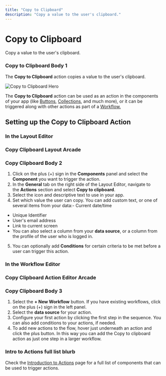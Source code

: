 ```yaml
---
title: "Copy to Clipboard"
description: "Copy a value to the user's clipboard."
---
```


# Copy to Clipboard

Copy a value to the user's clipboard.

### Copy to Clipboard Body 1

The **Copy to Clipboard** action copies a value to the user's clipboard.



![Copy to Clipboard Hero](https://images.ctfassets.net/yreygbm72t08/6PuHrfszwOTjgDOcwDNw9A/98ddc41c1cabff6e42518786e92e2896/CleanShot_2024-10-03_at_5_.51.09_2x.png)



The **Copy to Clipboard** action can be used as an action in the components of your app (like [Buttons](/essentials/components/button), [Collections](/essentials/components/collection), and much more), or it can be triggered along with other actions as part of a [Workflow.](/getting-started/introduction-to-workflows)

## Setting up the Copy to Clipboard Action

### In the Layout Editor



### Copy Clipboard Layout Arcade

### Copy Clipboard Body 2

1. Click on the plus (+) sign in the **Components** panel and select the **Component** you want to trigger the action.
2. In the **General** tab on the right side of the Layout Editor, navigate to the **Actions** section and select **Copy to clipboard**.
3. Select the icon and descriptive text to use in your app.
4. Set which value the user can copy. You can add custom text, or one of several items from your data:- Current date/time
- Unique Identifier
- User's email address
- Link to current screen
- You can also select a column from your **data source**, or a column from the profile of the user who is logged in.
5. You can optionally add **Conditions** for certain criteria to be met before a user can trigger this action.

### In the Workflow Editor



### Copy Clipboard Action Editor Arcade

### Copy Clipboard Body 3

1. Select the **+ New Workflow** button. If you have existing workflows, click on the plus (+) sign in the left panel.
2. Select the **data source** for your action.
3. Configure your first action by clicking the first step in the sequence. You can also add conditions to your actions, if needed.
4. To add new actions to the flow, hover just underneath an action and click the plus button. In this way you can add the Copy to clipboard action as just one step in a larger workflow.



### Intro to Actions full list blurb

Check the [Introduction to Actions](/automation/actions) page for a full list of components that can be used to trigger actions.

